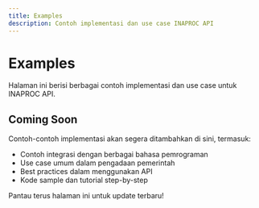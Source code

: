 ```yaml
---
title: Examples
description: Contoh implementasi dan use case INAPROC API
---
```


# Examples

Halaman ini berisi berbagai contoh implementasi dan use case untuk INAPROC API.

## Coming Soon

Contoh-contoh implementasi akan segera ditambahkan di sini, termasuk:

- Contoh integrasi dengan berbagai bahasa pemrograman
- Use case umum dalam pengadaan pemerintah
- Best practices dalam menggunakan API
- Kode sample dan tutorial step-by-step

Pantau terus halaman ini untuk update terbaru!